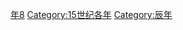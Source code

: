 {{Catnav|頁面分類|历史|歷史時代|年|15世纪各年}}
{{Commons category|1448}}

[[Category:1440年代|年8]]
[[Category:15世纪各年|Category:15世纪各年]]
[[Category:辰年|Category:辰年]]
